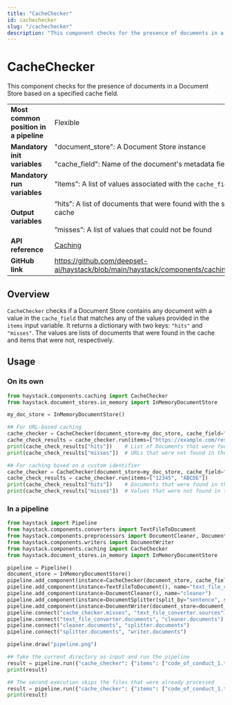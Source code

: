 ```yaml
---
title: "CacheChecker"
id: cachechecker
slug: "/cachechecker"
description: "This component checks for the presence of documents in a Document Store based on a specified cache field."
---
```


# CacheChecker

This component checks for the presence of documents in a Document Store based on a specified cache field.

|  |  |
| --- | --- |
| **Most common position in a pipeline** | Flexible |
| **Mandatory init variables** | "document_store": A Document Store instance  <br /> <br />"cache_field": Name of the document's metadata field |
| **Mandatory run variables** | “items”: A list of values associated with the `cache_field` in documents |
| **Output variables** | “hits”: A list of documents that were found with the specified value in cache  <br /> <br />”misses”: A list of values that could not be found |
| **API reference** | [Caching](/reference/caching-api) |
| **GitHub link** | https://github.com/deepset-ai/haystack/blob/main/haystack/components/caching/cache_checker.py |

## Overview

`CacheChecker` checks if a Document Store contains any document with a value in the `cache_field` that matches any of the values provided in the `items` input variable. It returns a dictionary with two keys: `"hits"` and `"misses"`. The values are lists of documents that were found in the cache and items that were not, respectively.

## Usage

### On its own

```python
from haystack.components.caching import CacheChecker
from haystack.document_stores.in_memory import InMemoryDocumentStore

my_doc_store = InMemoryDocumentStore()

## For URL-based caching
cache_checker = CacheChecker(document_store=my_doc_store, cache_field="url")
cache_check_results = cache_checker.run(items=["https://example.com/resource", "https://another_example.com/other_resources"])
print(cache_check_results["hits"])    # List of Documents that were found in the cache: all of these have 'url': <one of the above> in the metadata
print(cache_check_results["misses"])  # URLs that were not found in the cache, like ["https://example.com/resource"]

## For caching based on a custom identifier
cache_checker = CacheChecker(document_store=my_doc_store, cache_field="metadata_field")
cache_check_results = cache_checker.run(items=["12345", "ABCDE"])
print(cache_check_results["hits"])    # Documents that were found in the cache: all of these have 'metadata_field': <one of the above> in the metadata
print(cache_check_results["misses"])  # Values that were not found in the cache, like: ["ABCDE"]
```

### In a pipeline

```python
from haystack import Pipeline
from haystack.components.converters import TextFileToDocument
from haystack.components.preprocessors import DocumentCleaner, DocumentSplitter
from haystack.components.writers import DocumentWriter
from haystack.components.caching import CacheChecker
from haystack.document_stores.in_memory import InMemoryDocumentStore

pipeline = Pipeline()
document_store = InMemoryDocumentStore()
pipeline.add_component(instance=CacheChecker(document_store, cache_field="meta.file_path"), name="cache_checker")
pipeline.add_component(instance=TextFileToDocument(), name="text_file_converter")
pipeline.add_component(instance=DocumentCleaner(), name="cleaner")
pipeline.add_component(instance=DocumentSplitter(split_by="sentence", split_length=250, split_overlap=30), name="splitter")
pipeline.add_component(instance=DocumentWriter(document_store=document_store), name="writer")
pipeline.connect("cache_checker.misses", "text_file_converter.sources")
pipeline.connect("text_file_converter.documents", "cleaner.documents")
pipeline.connect("cleaner.documents", "splitter.documents")
pipeline.connect("splitter.documents", "writer.documents")

pipeline.draw("pipeline.png")

## Take the current directory as input and run the pipeline
result = pipeline.run({"cache_checker": {"items": ["code_of_conduct_1.txt"]}})
print(result)

## The second execution skips the files that were already processed
result = pipeline.run({"cache_checker": {"items": ["code_of_conduct_1.txt"]}})
print(result)
```
